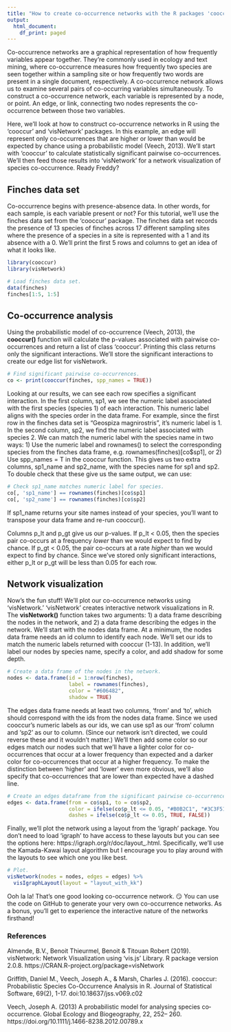 ```yaml
---
title: "How to create co-occurrence networks with the R packages 'cooccur' and 'visNetwork'"
output:
  html_document:
    df_print: paged
---
```


Co-occurrence networks are a graphical representation of how frequently variables appear together. They're commonly used in ecology and text mining, where co-occurrence measures how frequently two species are seen together within a sampling site or how frequently two words are present in a single document, respectively. A co-occurrence network allows us to examine several pairs of co-occurring variables simultaneously. To construct a co-occurrence network, each variable is represented by a node, or point. An edge, or link, connecting two nodes represents the co-occurrence between those two variables. 

Here, we'll look at how to construct co-occurrence networks in R using the 'cooccur' and 'visNetwork' packages. In this example, an edge will represent only co-occurrences that are higher or lower than would be expected by chance using a probabilistic model (Veech, 2013). We'll start with 'cooccur' to calculate statistically significant pairwise co-occurrences. We'll then feed those results into 'visNetwork' for a network visualization of species co-occurrence. Ready Freddy?

## Finches data set

Co-occurrence begins with presence-absence data. In other words, for each sample, is each variable present or not? For this tutorial, we'll use the finches data set from the 'cooccur' package. The finches data set records the presence of 13 species of finches across 17 different sampling sites where the presence of a species in a site is represented with a 1 and its absence with a 0. We'll print the first 5 rows and columns to get an idea of what it looks like.    

```r
library(cooccur)
library(visNetwork)

# Load finches data set.
data(finches)
finches[1:5, 1:5]
```

## Co-occurrence analysis

Using the probabilistic model of co-occurrence (Veech, 2013), the **cooccur()** function will calculate the p-values associated with pairwise co-occurrences and return a list of class 'cooccur'. Printing this class returns only the significant interactions. We'll store the significant interactions to create our edge list for visNetwork.   

```r
# Find significant pairwise co-occurrences.
co <- print(cooccur(finches, spp_names = TRUE))
```

Looking at our results, we can see each row specifies a significant interaction. In the first column, sp1, we see the numeric label associated with the first species (species 1) of each interaction. This numeric label aligns with the species order in the data frame. For example, since the first row in the finches data set is "Geospiza magnirostris", it's numeric label is 1. In the second column, sp2, we find the numeric label associated with species 2. We can match the numeric label with the species name in two ways: 1) Use the numeric label and rownames() to select the corresponding species from the finches data frame, e.g. rownames(finches)[co$sp1], or 2) Use spp_names = T in the cooccur function. This gives us two extra columns, sp1_name and sp2_name, with the species name for sp1 and sp2. To double check that these give us the same output, we can use: 

```r
# Check sp1_name matches numeric label for species.
co[, 'sp1_name'] == rownames(finches)[co$sp1]
co[, 'sp2_name'] == rownames(finches)[co$sp2]
```

If sp1_name returns your site names instead of your species, you'll want to transpose your data frame and re-run cooccur(). 

Columns p_lt and p_gt give us our p-values. If p_lt < 0.05, then the species pair co-occurs at a frequency *lower* than we would expect to find by chance. If p_gt < 0.05, the pair co-occurs at a rate *higher* than we would expect to find by chance. Since we've stored only significant interactions, either p_lt or p_gt will be less than 0.05 for each row.    

## Network visualization

Now's the fun stuff! We'll plot our co-occurrence networks using 'visNetwork.' 'visNetwork' creates interactive network visualizations in R. The **visNetwork()** function takes two arguments: 1) a data frame describing the nodes in the network, and 2) a data frame describing the edges in the network. We'll start with the nodes data frame. At a minimum, the nodes data frame needs an id column to identify each node. We'll set our ids to match the numeric labels returned with cooccur (1-13). In addition, we'll label our nodes by species name, specify a color, and add shadow for some depth.     

```r
# Create a data frame of the nodes in the network. 
nodes <- data.frame(id = 1:nrow(finches),
                    label = rownames(finches),
                    color = "#606482",
                    shadow = TRUE)  
```

The edges data frame needs at least two columns, 'from' and 'to', which should correspond with the ids from the nodes data frame. Since we used cooccur's numeric labels as our ids, we can use sp1 as our 'from' column and 'sp2' as our to column. (Since our network isn't directed, we could reverse these and it wouldn't matter.) We'll then add some color so our edges match our nodes such that we'll have a lighter color for co-occurrences that occur at a lower frequency than expected and a darker color for co-occurrences that occur at a higher frequency. To make the distinction between 'higher' and 'lower' even more obvious, we'll also specify that co-occurrences that are lower than expected have a dashed line. 

```r
# Create an edges dataframe from the significant pairwise co-occurrences.
edges <- data.frame(from = co$sp1, to = co$sp2,
                    color = ifelse(co$p_lt <= 0.05, "#B0B2C1", "#3C3F51"),
                    dashes = ifelse(co$p_lt <= 0.05, TRUE, FALSE))
```

Finally, we'll plot the network using a layout from the 'igraph' package. You don't need to load 'igraph' to have access to these layouts but you can see the options here: https://igraph.org/r/doc/layout_.html. Specifically, we'll use the Kamada-Kawai layout algorithm but I encourage you to play around with the layouts to see which one you like best.

```r
# Plot.
visNetwork(nodes = nodes, edges = edges) %>%
  visIgraphLayout(layout = "layout_with_kk")
```

Ooh la la! That's one good looking co-occurrence network. 😏 You can use the code on GitHub to generate your very own co-occurrence networks. As a bonus, you'll get to experience the interactive nature of the networks firsthand! 

### References

Almende, B.V., Benoit Thieurmel, Benoit & Titouan Robert (2019).
  visNetwork: Network Visualization using 'vis.js' Library. R package
  version 2.0.8. https://CRAN.R-project.org/package=visNetwork

Griffith, Daniel M., Veech, Joseph A., & Marsh, Charles J. (2016).
  cooccur: Probabilistic Species Co-Occurrence Analysis in R. Journal
  of Statistical Software, 69(2), 1-17. doi:10.18637/jss.v069.c02

Veech, Joseph A. (2013) A probabilistic model for analysing species co‐occurrence. Global Ecology and Biogeography, 22, 252– 260. https://doi.org/10.1111/j.1466-8238.2012.00789.x
